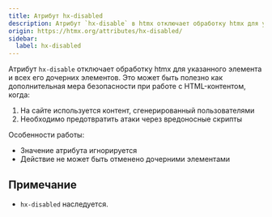 ```yaml
---
title: Атрибут hx-disabled
description: Атрибут `hx-disable` в htmx отключает обработку htmx для указанного элемента и всех его дочерних элементов.
origin: https://htmx.org/attributes/hx-disabled/
sidebar:
  label: hx-disabled
---
```


Атрибут `hx-disable` отключает обработку htmx для указанного элемента и всех его дочерних элементов. Это может быть полезно как дополнительная мера безопасности при работе с HTML-контентом, когда:

1. На сайте используется контент, сгенерированный пользователями
2. Необходимо предотвратить атаки через вредоносные скрипты

Особенности работы:
- Значение атрибута игнорируется
- Действие не может быть отменено дочерними элементами

## Примечание

- `hx-disabled` наследуется.
